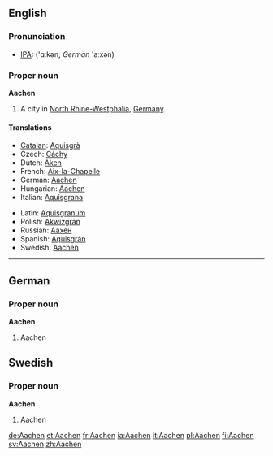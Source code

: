 {{wikipedia}}
==English==
===Pronunciation===
*[[IPA]]: ('ɑːkən; ''German'' 'aːxən)
===Proper noun===
'''Aachen'''

#A city in [[North Rhine-Westphalia]], [[Germany]].

====Translations====
{{top}}
*[[Catalan]]: [[Aquisgrà]]
*Czech: [[Cáchy]]
*Dutch: [[Aken]]
*French: [[Aix-la-Chapelle]]
*German: [[#German|Aachen]]
*Hungarian: [[Aachen]]
*Italian: [[Aquisgrana]]
{{mid}}
*Latin: [[Aquisgranum]] {{n}}
*Polish: [[Akwizgran]]
*Russian: [[Aaxeн]] {{m}}
*Spanish: [[Aquisgrán]]
*Swedish: [[#Swedish|Aachen]]
{{bottom}}

----

==German==
===Proper noun===
'''Aachen'''

#Aachen


==Swedish==
===Proper noun===
'''Aachen'''

#Aachen

[[de:Aachen]]
[[et:Aachen]]
[[fr:Aachen]]
[[ia:Aachen]]
[[it:Aachen]]
[[pl:Aachen]]
[[fi:Aachen]]
[[sv:Aachen]]
[[zh:Aachen]]